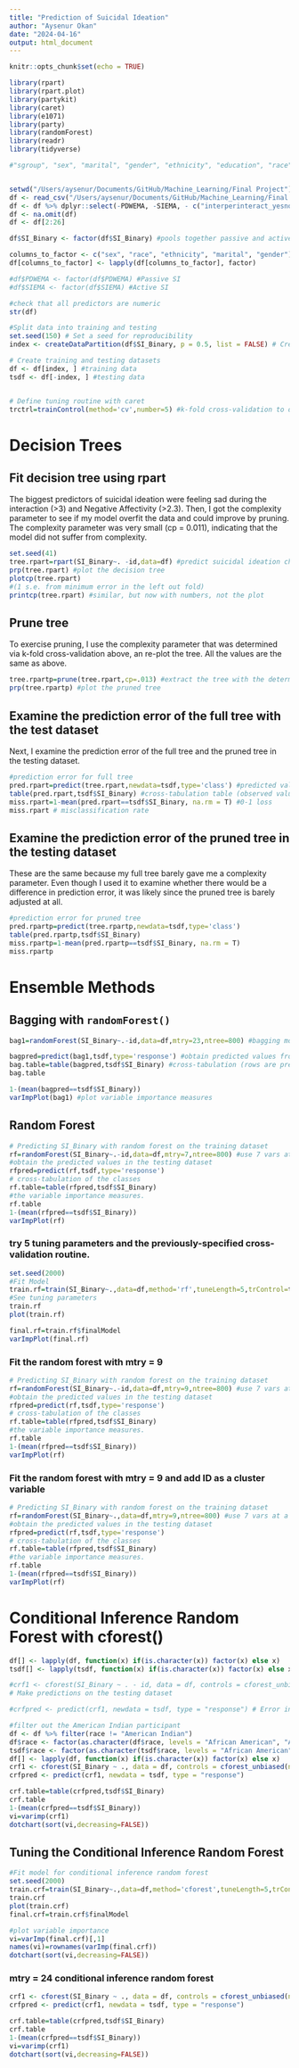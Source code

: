 ```yaml
---
title: "Prediction of Suicidal Ideation"
author: "Aysenur Okan"
date: "2024-04-16"
output: html_document
---
```

  
``` r
knitr::opts_chunk$set(echo = TRUE)

library(rpart)
library(rpart.plot)
library(partykit)
library(caret)
library(e1071)
library(party)
library(randomForest)
library(readr)
library(tidyverse)

#"sgroup", "sex", "marital", "gender", "ethnicity", "education", "race",


setwd("/Users/aysenur/Documents/GitHub/Machine_Learning/Final Project")
df <- read_csv("/Users/aysenur/Documents/GitHub/Machine_Learning/Final Project/ml_df.csv")
df <- df %>% dplyr::select(-PDWEMA, -SIEMA, - c("interperinteract_yesno", "SI", "surveytype", "EMA_SIdod", "sgroup"))
df <- na.omit(df)
df <- df[2:26]

df$SI_Binary <- factor(df$SI_Binary) #pools together passive and active SI

columns_to_factor <- c("sex", "race", "ethnicity", "marital", "gender")
df[columns_to_factor] <- lapply(df[columns_to_factor], factor)

#df$PDWEMA <- factor(df$PDWEMA) #Passive SI
#df$SIEMA <- factor(df$SIEMA) #Active SI 

#check that all predictors are numeric
str(df)

#Split data into training and testing
set.seed(150) # Set a seed for reproducibility
index <- createDataPartition(df$SI_Binary, p = 0.5, list = FALSE) # Create an index for splitting the data; use 50% for training and 50% for testing

# Create training and testing datasets
df <- df[index, ] #training data
tsdf <- df[-index, ] #testing data


# Define tuning routine with caret
trctrl=trainControl(method='cv',number=5) #k-fold cross-validation to determine the tuning parameters.
```



# Decision Trees

## Fit decision tree using rpart

The biggest predictors of suicidal ideation were feeling sad during the interaction (>3) and Negative Affectivity (>2.3). Then, I got the complexity parameter to see if my model overfit the data and could improve by pruning. The complexity parameter was very small (cp = 0.011), indicating that the model did not suffer from complexity.

```r
set.seed(41)
tree.rpart=rpart(SI_Binary~. -id,data=df) #predict suicidal ideation choice from all predictors 
prp(tree.rpart) #plot the decision tree
plotcp(tree.rpart)
#(1 s.e. from minimum error in the left out fold) 
printcp(tree.rpart) #similar, but now with numbers, not the plot

```



## Prune tree

To exercise pruning, I use the complexity parameter that was determined via k-fold cross-validation above, an re-plot the tree. All the values are the same as above. 

```r
tree.rpartp=prune(tree.rpart,cp=.013) #extract the tree with the determined complexity parameter; #adding "p" to signal that it is the pruned one
prp(tree.rpartp) #plot the pruned tree
```


## Examine the prediction error of the full tree with the test dataset

Next, I examine the prediction error of the full tree and the pruned tree in the testing dataset. 

```r
#prediction error for full tree 
pred.rpart=predict(tree.rpart,newdata=tsdf,type='class') #predicted values 
table(pred.rpart,tsdf$SI_Binary) #cross-tabulation table (observed values are in columns)
miss.rpart=1-mean(pred.rpart==tsdf$SI_Binary, na.rm = T) #0-1 loss 
miss.rpart # misclassification rate
```

## Examine the prediction error of the pruned tree in the testing dataset

These are the same because my full tree barely gave me a complexity parameter. Even though I used it to examine whether there would be a difference in prediction error, it was likely since the pruned tree is barely adjusted at all. 

```r
#prediction error for pruned tree
pred.rpartp=predict(tree.rpartp,newdata=tsdf,type='class') 
table(pred.rpartp,tsdf$SI_Binary)
miss.rpartp=1-mean(pred.rpartp==tsdf$SI_Binary, na.rm = T)
miss.rpartp
```


# Ensemble Methods


## Bagging with `randomForest()`

```r
bag1=randomForest(SI_Binary~.-id,data=df,mtry=23,ntree=800) #bagging model; `mtry` function argument controls the number of predictors considered every time the tree makes a split. If the `mtry` values equals the number of predictors, then the randomForest function does bagging.

bagpred=predict(bag1,tsdf,type='response') #obtain predicted values from testing dataset 
bag.table=table(bagpred,tsdf$SI_Binary) #cross-tabulation (rows are predicted, columns are observed 
bag.table

1-(mean(bagpred==tsdf$SI_Binary))
varImpPlot(bag1) #plot variable importance measures
```



## Random Forest

```r
# Predicting SI_Binary with random forest on the training dataset
rf=randomForest(SI_Binary~.-id,data=df,mtry=7,ntree=800) #use 7 vars at a time (7 random predictors as candidates to split on), 400 trees grown in bootstrapped datasets. 
#obtain the predicted values in the testing dataset
rfpred=predict(rf,tsdf,type='response')
# cross-tabulation of the classes
rf.table=table(rfpred,tsdf$SI_Binary)
#the variable importance measures.
rf.table
1-(mean(rfpred==tsdf$SI_Binary))
varImpPlot(rf)
```




### try 5 tuning parameters and the previously-specified cross-validation routine.
```r
set.seed(2000)
#Fit Model 
train.rf=train(SI_Binary~.,data=df,method='rf',tuneLength=5,trControl=trctrl) 
#See tuning parameters
train.rf
plot(train.rf)

final.rf=train.rf$finalModel
varImpPlot(final.rf)
```



### Fit the random forest with mtry = 9

```r
# Predicting SI_Binary with random forest on the training dataset
rf=randomForest(SI_Binary~.-id,data=df,mtry=9,ntree=800) #use 7 vars at a time (7 random predictors as candidates to split on), 400 trees grown in bootstrapped datasets. 
#obtain the predicted values in the testing dataset
rfpred=predict(rf,tsdf,type='response')
# cross-tabulation of the classes
rf.table=table(rfpred,tsdf$SI_Binary)
#the variable importance measures.
rf.table
1-(mean(rfpred==tsdf$SI_Binary))
varImpPlot(rf)
```


### Fit the random forest with mtry = 9 and add ID as a cluster variable

```r
# Predicting SI_Binary with random forest on the training dataset
rf=randomForest(SI_Binary~.,data=df,mtry=9,ntree=800) #use 7 vars at a time (7 random predictors as candidates to split on), 400 trees grown in bootstrapped datasets. 
#obtain the predicted values in the testing dataset
rfpred=predict(rf,tsdf,type='response')
# cross-tabulation of the classes
rf.table=table(rfpred,tsdf$SI_Binary)
#the variable importance measures.
rf.table
1-(mean(rfpred==tsdf$SI_Binary))
varImpPlot(rf)
```


# Conditional Inference Random Forest with cforest()

```r
df[] <- lapply(df, function(x) if(is.character(x)) factor(x) else x)
tsdf[] <- lapply(tsdf, function(x) if(is.character(x)) factor(x) else x)

#crf1 <- cforest(SI_Binary ~ . - id, data = df, controls = cforest_unbiased(ntree = 400, mtry = 3))
# Make predictions on the testing dataset

#crfpred <- predict(crf1, newdata = tsdf, type = "response") # Error in checkData(oldData, RET) :  Levels in factors of new data do not match original data -- I checked and the levels of the race variable are different. This is because there is only one American Indian participant in the entire dataset and they were added to the training data. 

#filter out the American Indian participant
df <- df %>% filter(race != "American Indian")
df$race <- factor(as.character(df$race, levels = "African American", "Asian","Pacific Islander" ,"White"))
tsdf$race <- factor(as.character(tsdf$race, levels = "African American", "Asian","Pacific Islander" ,"White"))
df[] <- lapply(df, function(x) if(is.character(x)) factor(x) else x)
crf1 <- cforest(SI_Binary ~ ., data = df, controls = cforest_unbiased(ntree = 800, mtry = 9))
crfpred <- predict(crf1, newdata = tsdf, type = "response")

crf.table=table(crfpred,tsdf$SI_Binary)
crf.table
1-(mean(crfpred==tsdf$SI_Binary))
vi=varimp(crf1)
dotchart(sort(vi,decreasing=FALSE))
```



## Tuning the Conditional Inference Random Forest


```r
#Fit model for conditional inference random forest
set.seed(2000)
train.crf=train(SI_Binary~.,data=df,method='cforest',tuneLength=5,trControl=trctrl)
train.crf
plot(train.crf)
final.crf=train.crf$finalModel

#plot variable importance
vi=varImp(final.crf)[,1]
names(vi)=rownames(varImp(final.crf))
dotchart(sort(vi,decreasing=FALSE))
```


### mtry = 24 conditional inference random forest

```r
crf1 <- cforest(SI_Binary ~ ., data = df, controls = cforest_unbiased(ntree = 800, mtry = 24))
crfpred <- predict(crf1, newdata = tsdf, type = "response")

crf.table=table(crfpred,tsdf$SI_Binary)
crf.table
1-(mean(crfpred==tsdf$SI_Binary))
vi=varimp(crf1)
dotchart(sort(vi,decreasing=FALSE))

```


